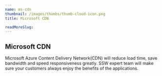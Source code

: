 ```yaml
---
name: ms-cdn
thumbnail: /images/thumbs/thumb-cloud-icon.png
title: Microsoft CDN

readMoreSlug:
---
```


## Microsoft CDN

Microsoft Azure Content Delivery Network(CDN) will reduce load time, save bandwidth and speed responsiveness greatly. SSW expert team will make sure your customers always enjoy the benefits of the applications.
